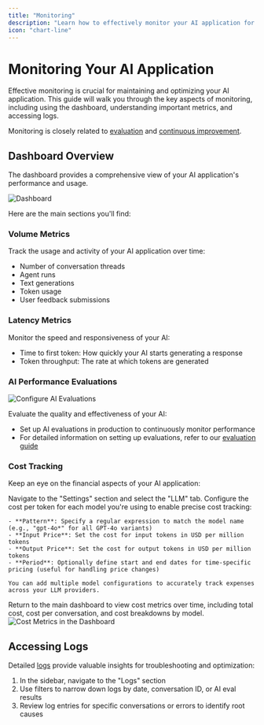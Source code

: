 ```yaml
---
title: "Monitoring"
description: "Learn how to effectively monitor your AI application for performance and reliability"
icon: "chart-line"
---
```


# Monitoring Your AI Application

Effective monitoring is crucial for maintaining and optimizing your AI application. This guide will walk you through the key aspects of monitoring, including using the dashboard, understanding important metrics, and accessing logs.

Monitoring is closely related to [evaluation](/guides/evaluation.mdx) and [continuous improvement](/guides/continuous-improvement.mdx).

## Dashboard Overview

The dashboard provides a comprehensive view of your AI application's performance and usage. 
<Frame caption="Dashboard">
  <img src="/images/dashboard-v2.png" alt="Dashboard" />
</Frame>

Here are the main sections you'll find:

### Volume Metrics

Track the usage and activity of your AI application over time:

- Number of conversation threads
- Agent runs
- Text generations
- Token usage
- User feedback submissions

### Latency Metrics

Monitor the speed and responsiveness of your AI:

- Time to first token: How quickly your AI starts generating a response
- Token throughput: The rate at which tokens are generated

### AI Performance Evaluations

<Frame caption="Configure AI Evaluations">
  <img src="/images/configure-ai-evals.png" alt="Configure AI Evaluations" />
</Frame>

Evaluate the quality and effectiveness of your AI:

- Set up AI evaluations in production to continuously monitor performance
- For detailed information on setting up evaluations, refer to our [evaluation guide](/guides/evaluation.mdx)

### Cost Tracking

Keep an eye on the financial aspects of your AI application:

<Steps>
  <Step title="Access LLM Settings">
    Navigate to the "Settings" section and select the "LLM" tab.
  </Step>
  <Step title="Configure Model Costs">
    Configure the cost per token for each model you're using to enable precise cost tracking:

    - **Pattern**: Specify a regular expression to match the model name (e.g., "gpt-4o*" for all GPT-4o variants)
    - **Input Price**: Set the cost for input tokens in USD per million tokens
    - **Output Price**: Set the cost for output tokens in USD per million tokens
    - **Period**: Optionally define start and end dates for time-specific pricing (useful for handling price changes)

    You can add multiple model configurations to accurately track expenses across your LLM providers.
  </Step>
  <Step title="Monitor Costs in the Dashboard">
    Return to the main dashboard to view cost metrics over time, including total cost, cost per conversation, and cost breakdowns by model.
    <Frame caption="Cost Metrics in the Dashboard">
      <img src="/images/model-costs.png" alt="Cost Metrics in the Dashboard" />
    </Frame>
  </Step>
</Steps>

## Accessing Logs

Detailed [logs](/guides/logs.mdx) provide valuable insights for troubleshooting and optimization:

1. In the sidebar, navigate to the "Logs" section
2. Use filters to narrow down logs by date, conversation ID, or AI eval results
3. Review log entries for specific conversations or errors to identify root causes


